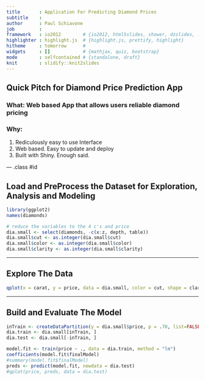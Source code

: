 ```yaml
---
title       : Application For Predicting Diamond Prices
subtitle    : 
author      : Paul Schiavone
job         : 
framework   : io2012        # {io2012, html5slides, shower, dzslides, ...}
highlighter : highlight.js  # {highlight.js, prettify, highlight}
hitheme     : tomorrow      # 
widgets     : []            # {mathjax, quiz, bootstrap}
mode        : selfcontained # {standalone, draft}
knit        : slidify::knit2slides
---
```


## Quick Pitch for Diamond Price Prediction App

### What:  Web based App that allows users reliable diamond pricing

### Why:  

1. Rediculously easy to use Interface
2. Web based.  Easy to update and deploy
3. Built with Shiny.  Enough said.

--- .class #id 

## Load and PreProcess the Dataset for Exploration, Analysis and Modeling

```r
library(ggplot2)
names(diamonds)

# reduce the variables to the 4 c's and price
dia.small <- select(diamonds, -c(x:z, depth, table))
dia.small$cut <- as.integer(dia.small$cut)
dia.small$color <- as.integer(dia.small$color)
dia.small$clarity <- as.integer(dia.small$clarity)
```

---

## Explore The Data
```r
qplot(x = carat, y = price, data = dia.small, color = cut, shape = clarity, size = color)
```

---

## Build and Evaluate The Model
```r
inTrain <- createDataPartition(y = dia.small$price, p = .70, list=FALSE)
dia.train <- dia.small[inTrain, ]
dia.test <- dia.small[-inTrain, ]

model.fit <- train(price ~ ., data = dia.train, method = "lm")
coefficients(model.fit$finalModel)
#summary(model.fit$finalModel)
preds <- predict(model.fit, newdata = dia.test)
#qplot(price, preds, data = dia.test)
```


